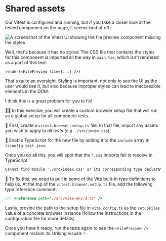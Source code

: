 # Shared assets

<EpicVideo url="https://www.epicweb.dev/workshops/react-component-testing-with-vitest/vitest-browser-mode/shared-assets" />

Our Vitest is configured and running, but if you take a closer look at the tested component on the page, it seems kind of off:

![A screenshot of the Vitest UI showing the file preview component missing the styles](/assets/02-04-problem.png)

Well, that's because it has no styles! The CSS file that contains the styles for this component is imported all the way in `main.tsx`, which isn't rendered as a part of this test:

```tsx filename=file-preview.test.tsx nonumber
render(<FilePreview file={...} />)
```

That's quite an oversight. Styling is important, not only to see the UI as the user would see it, but also because improper styles can lead to inaccessible elements in the DOM.

I think this is a great problem for you to fix!

👨‍💼 In this exercise, you will create a custom browser setup file that will run as a global setup for all component tests.

🐨 First, create a <InlineFile file="vitest.browser.setup.ts">`vitest.browser.setup.ts`</InlineFile> file. In that file, import any assets you wish to apply to _all tests_ (e.g. `./src/index.css`).

🐨 Enable TypeScript for the new file by adding it to the `include` array in <InlineFile file="tsconfig.test.json">`tsconfig.test.json`</InlineFile>.

Once you do all this, you will spot that the `*.css` imports fail to resolve in TypeScript.

```txt nonumber nocopy
Cannot find module './src/index.css' or its corresponding type declarations.ts(2307)
```

🐨 To fix this, we need to pull in some of the Vite built-in type definitions to help us. At the top of the `vitest.browser.setup.ts` file, add the following type reference comment:

```ts nonumber
/// <reference path="./src/vite-env.d.ts" />
```

Lastly, provide the path to the setup file in <InlineFile file="vite.config.ts">`vite.config.ts`</InlineFile> as the `setupFiles` value of a concrete browser instance (follow the instructions in the configuration file for more details).

Once you have it ready, run the tests again to see the `<FilePreview />` component reclaim its striking visuals ✨.
